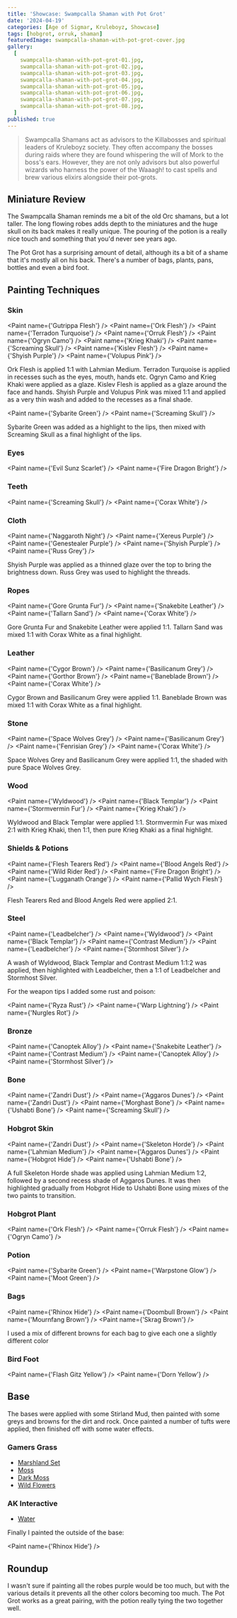 ```yaml
---
title: 'Showcase: Swampcalla Shaman with Pot Grot'
date: '2024-04-19'
categories: [Age of Sigmar, Kruleboyz, Showcase]
tags: [hobgrot, orruk, shaman]
featuredImage: swampcalla-shaman-with-pot-grot-cover.jpg
gallery:
  [
    swampcalla-shaman-with-pot-grot-01.jpg,
    swampcalla-shaman-with-pot-grot-02.jpg,
    swampcalla-shaman-with-pot-grot-03.jpg,
    swampcalla-shaman-with-pot-grot-04.jpg,
    swampcalla-shaman-with-pot-grot-05.jpg,
    swampcalla-shaman-with-pot-grot-06.jpg,
    swampcalla-shaman-with-pot-grot-07.jpg,
    swampcalla-shaman-with-pot-grot-08.jpg,
  ]
published: true
---
```



> Swampcalla Shamans act as advisors to the Killabosses and spiritual leaders of Kruleboyz society. They often
> accompany the bosses during raids where they are found whispering the will of Mork to the boss's ears. However,
> they are not only advisors but also powerful wizards who harness the power of the Waaagh! to cast spells and brew
> various elixirs alongside their pot-grots.

## Miniature Review

The Swampcalla Shaman reminds me a bit of the old Orc shamans, but a lot taller. The long flowing robes adds depth
to the miniatures and the huge skull on its back makes it really unique. The pouring of the potion is a really nice
touch and something that you'd never see years ago.

The Pot Grot has a surprising amount of detail, although its a bit of a shame that it's mostly all on his back. There's
a number of bags, plants, pans, bottles and even a bird foot.

## Painting Techniques

### Skin

<Paint name={'Gutrippa Flesh'} />
<Paint name={'Ork Flesh'} />
<Paint name={'Terradon Turquoise'} />
<Paint name={'Orruk Flesh'} />
<Paint name={'Ogryn Camo'} />
<Paint name={'Krieg Khaki'} />
<Paint name={'Screaming Skull'} />
<Paint name={'Kislev Flesh'} />
<Paint name={'Shyish Purple'} />
<Paint name={'Volupus Pink'} />

Ork Flesh is applied 1:1 with Lahmian Medium. Terradon Turquoise is applied in recesses such as the eyes, mouth,
hands etc. Ogryn Camo and Krieg Khaki were applied as a glaze. Kislev Flesh is applied as a glaze around the face and
hands. Shyish Purple and Volupus Pink was mixed 1:1 and applied as a very thin wash and added to the recesses as a final
shade.

<Paint name={'Sybarite Green'} />
<Paint name={'Screaming Skull'} />

Sybarite Green was added as a highlight to the lips, then mixed with Screaming Skull as a final highlight of the lips.

### Eyes

<Paint name={'Evil Sunz Scarlet'} />
<Paint name={'Fire Dragon Bright'} />

### Teeth

<Paint name={'Screaming Skull'} />
<Paint name={'Corax White'} />

### Cloth

<Paint name={'Naggaroth Night'} />
<Paint name={'Xereus Purple'} />
<Paint name={'Genestealer Purple'} />
<Paint name={'Shyish Purple'} />
<Paint name={'Russ Grey'} />

Shyish Purple was applied as a thinned glaze over the top to bring the brightness down. Russ Grey was used to highlight
the threads.

### Ropes

<Paint name={'Gore Grunta Fur'} />
<Paint name={'Snakebite Leather'} />
<Paint name={'Tallarn Sand'} />
<Paint name={'Corax White'} />

Gore Grunta Fur and Snakebite Leather were applied 1:1. Tallarn Sand was mixed 1:1 with Corax White as a final
highlight.

### Leather

<Paint name={'Cygor Brown'} />
<Paint name={'Basilicanum Grey'} />
<Paint name={'Gorthor Brown'} />
<Paint name={'Baneblade Brown'} />
<Paint name={'Corax White'} />

Cygor Brown and Basilicanum Grey were applied 1:1. Baneblade Brown was mixed 1:1 with Corax White as a final highlight.

### Stone

<Paint name={'Space Wolves Grey'} />
<Paint name={'Basilicanum Grey'} />
<Paint name={'Fenrisian Grey'} />
<Paint name={'Corax White'} />

Space Wolves Grey and Basilicanum Grey were applied 1:1, the shaded with pure Space Wolves Grey.

### Wood

<Paint name={'Wyldwood'} />
<Paint name={'Black Templar'} />
<Paint name={'Stormvermin Fur'} />
<Paint name={'Krieg Khaki'} />

Wyldwood and Black Templar were applied 1:1. Stormvermin Fur was mixed 2:1 with Krieg Khaki, then 1:1, then pure
Krieg Khaki as a final highlight.

### Shields & Potions

<Paint name={'Flesh Tearers Red'} />
<Paint name={'Blood Angels Red'} />
<Paint name={'Wild Rider Red'} />
<Paint name={'Fire Dragon Bright'} />
<Paint name={'Lugganath Orange'} />
<Paint name={'Pallid Wych Flesh'} />

Flesh Tearers Red and Blood Angels Red were applied 2:1.

### Steel

<Paint name={'Leadbelcher'} />
<Paint name={'Wyldwood'} />
<Paint name={'Black Templar'} />
<Paint name={'Contrast Medium'} />
<Paint name={'Leadbelcher'} />
<Paint name={'Stormhost Silver'} />

A wash of Wyldwood, Black Templar and Contrast Medium 1:1:2 was applied, then highlighted with Leadbelcher, then
a 1:1 of Leadbelcher and Stormhost Silver.

For the weapon tips I added some rust and poison:

<Paint name={'Ryza Rust'} />
<Paint name={'Warp Lightning'} />
<Paint name={'Nurgles Rot'} />

### Bronze

<Paint name={'Canoptek Alloy'} />
<Paint name={'Snakebite Leather'} />
<Paint name={'Contrast Medium'} />
<Paint name={'Canoptek Alloy'} />
<Paint name={'Stormhost Silver'} />

### Bone

<Paint name={'Zandri Dust'} />
<Paint name={'Aggaros Dunes'} />
<Paint name={'Zandri Dust'} />
<Paint name={'Morghast Bone'} />
<Paint name={'Ushabti Bone'} />
<Paint name={'Screaming Skull'} />

### Hobgrot Skin

<Paint name={'Zandri Dust'} />
<Paint name={'Skeleton Horde'} />
<Paint name={'Lahmian Medium'} />
<Paint name={'Aggaros Dunes'} />
<Paint name={'Hobgrot Hide'} />
<Paint name={'Ushabti Bone'} />

A full Skeleton Horde shade was applied using Lahmian Medium 1:2, followed by a second recess shade of Aggaros Dunes.
It was then highlighted gradually from Hobgrot Hide to Ushabti Bone using mixes of the two paints to transition.

### Hobgrot Plant

<Paint name={'Ork Flesh'} />
<Paint name={'Orruk Flesh'} />
<Paint name={'Ogryn Camo'} />

### Potion

<Paint name={'Sybarite Green'} />
<Paint name={'Warpstone Glow'} />
<Paint name={'Moot Green'} />

### Bags

<Paint name={'Rhinox Hide'} />
<Paint name={'Doombull Brown'} />
<Paint name={'Mournfang Brown'} />
<Paint name={'Skrag Brown'} />

I used a mix of different browns for each bag to give each one a slightly different color

### Bird Foot

<Paint name={'Flash Gitz Yellow'} />
<Paint name={'Dorn Yellow'} />

## Base

The bases were applied with some Stirland Mud, then painted with some greys and browns for the dirt and rock.
Once painted a number of tufts were applied, then finished off with some water effects.

### Gamers Grass

- [Marshland Set](https://gamersgrass.com/product/marshland-set/)
- [Moss](https://gamersgrass.com/product/moss-2mm/)
- [Dark Moss](https://gamersgrass.com/product/dark-moss-2mm/)
- [Wild Flowers](https://gamersgrass.com/product/wild-flowers-set/)

### AK Interactive

- [Water](https://ak-interactive.com/product/puddles-60ml/)

Finally I painted the outside of the base:

<Paint name={'Rhinox Hide'} />

## Roundup

I wasn't sure if painting all the robes purple would be too much, but with the various details it prevents all the other
colors becoming too much. The Pot Grot works as a great pairing, with the potion really tying the two together well.
